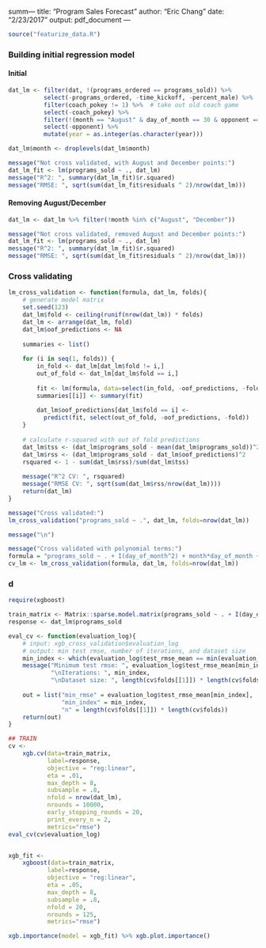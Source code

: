 summ---
title: "Program Sales Forecast"
author: "Eric Chang"
date: "2/23/2017"
output: pdf_document
---

```r
source("featurize_data.R")
```

### Building initial regression model

#### Initial
```r
dat_lm <- filter(dat, !(programs_ordered == programs_sold)) %>% 
          select(-programs_ordered, -time_kickoff, -percent_male) %>% 
          filter(coach_pokey != 1) %>%  # take out old coach game
          select(-coach_pokey) %>% 
          filter(!(month == "August" & day_of_month == 30 & opponent == "Nebraska")) %>% 
          select(-opponent) %>% 
          mutate(year = as.integer(as.character(year)))

dat_lm$month <- droplevels(dat_lm$month)

message("Not cross validated, with August and December points:")
dat_lm_fit <- lm(programs_sold ~ ., dat_lm)
message("R^2: ", summary(dat_lm_fit)$r.squared)
message("RMSE: ", sqrt(sum(dat_lm_fit$residuals ^ 2)/nrow(dat_lm)))
```

#### Removing August/December
```r
dat_lm <- dat_lm %>% filter(!month %in% c("August", "December"))

message("Not cross validated, removed August and December points:")
dat_lm_fit <- lm(programs_sold ~ ., dat_lm)
message("R^2: ", summary(dat_lm_fit)$r.squared)
message("RMSE: ", sqrt(sum(dat_lm_fit$residuals ^ 2)/nrow(dat_lm)))
```


### Cross validating

```r
lm_cross_validation <- function(formula, dat_lm, folds){
    # generate model matrix 
    set.seed(123)
    dat_lm$fold <- ceiling(runif(nrow(dat_lm)) * folds)
    dat_lm <- arrange(dat_lm, fold)
    dat_lm$oof_predictions <- NA
    
    summaries <- list()
        
    for (i in seq(1, folds)) {
        in_fold <- dat_lm[dat_lm$fold != i,]
        out_of_fold <- dat_lm[dat_lm$fold == i,]
        
        fit <- lm(formula, data=select(in_fold, -oof_predictions, -fold))
        summaries[[i]] <- summary(fit)
        
        dat_lm$oof_predictions[dat_lm$fold == i] <- 
          predict(fit, select(out_of_fold, -oof_predictions, -fold))
    }
    
    # calculate r-squared with out of fold predictions
    dat_lm$tss <- (dat_lm$programs_sold - mean(dat_lm$programs_sold))^2
    dat_lm$rss <- (dat_lm$programs_sold - dat_lm$oof_predictions)^2
    rsquared <- 1 - sum(dat_lm$rss)/sum(dat_lm$tss)
    
    message("R^2 CV: ", rsquared)
    message("RMSE CV: ", sqrt(sum(dat_lm$rss/nrow(dat_lm))))
    return(dat_lm)
}

message("Cross validated:")
lm_cross_validation("programs_sold ~ .", dat_lm, folds=nrow(dat_lm))

message("\n")

message("Cross validated with polynomial terms:")
formula = "programs_sold ~ . + I(day_of_month^2) + month*day_of_month + I(year^2)"
cv_lm <- lm_cross_validation(formula, dat_lm, folds=nrow(dat_lm))


```




### d

```r
require(xgboost)

train_matrix <- Matrix::sparse.model.matrix(programs_sold ~ . + I(day_of_month^2) + month*day_of_month + I(year^2), dat_lm %>% select(-morning_kickoff))
response <- dat_lm$programs_sold

eval_cv <- function(evaluation_log){
    # input: xgb_cross_validation$evaluation_log
    # output: min test rmse, number of iterations, and dataset size
    min_index <- which(evaluation_log$test_rmse_mean == min(evaluation_log$test_rmse_mean))
    message("Minimum test rmse: ", evaluation_log$test_rmse_mean[min_index], 
            "\nIterations: ", min_index,
            "\nDataset size: ", length(cv$folds[[1]]) * length(cv$folds))
    
    out = list("min_rmse" = evaluation_log$test_rmse_mean[min_index],
               "min_index" = min_index,
               "n" = length(cv$folds[[1]]) * length(cv$folds))
    return(out)
}

## TRAIN
cv <-
    xgb.cv(data=train_matrix,
           label=response,
           objective = "reg:linear",
           eta = .01,
           max_depth = 8,
           subsample = .8,
           nfold = nrow(dat_lm),
           nrounds = 10000,
           early_stopping_rounds = 20,
           print_every_n = 2,
           metrics="rmse")
eval_cv(cv$evaluation_log)


xgb_fit <-
    xgboost(data=train_matrix,
           label=response,
           objective = "reg:linear",
           eta = .05,
           max_depth = 8,
           subsample = .8,
           nfold = 20,
           nrounds = 125,
           metrics="rmse")

xgb.importance(model = xgb_fit) %>% xgb.plot.importance()


```






